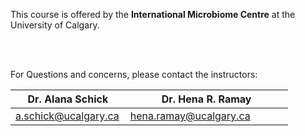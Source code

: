 

<br>
<br> 

<p class="medium">This course is offered by the <b> International Microbiome Centre</b> at the University of Calgary.</p>



<br>
<br>

<p class="small"> For Questions and concerns, please contact the instructors:

Dr. Alana Schick | Dr. Hena R. Ramay
---------------- |-----------------------
<a href="mailto:a.schick@ucalgary.ca" target="_top">a.schick@ucalgary.ca</a>|<a href="mailto:hena.ramay@ucalgary.ca" target="_top">hena.ramay@ucalgary.ca</a>
</p>